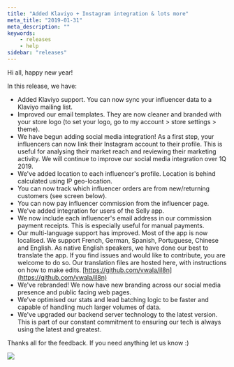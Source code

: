 ```yaml
---
title: "Added Klaviyo + Instagram integration & lots more"
meta_title: "2019-01-31"
meta_description: ""
keywords:
    - releases
    - help
sidebar: "releases"
---
```


Hi all, happy new year!

In this release, we have:

* Added Klaviyo support. You can now sync your influencer data to a Klaviyo mailing list.
* Improved our email templates. They are now cleaner and branded with your store logo (to set your logo, go to my account > store settings > theme).
* We have begun adding social media integration! As a first step, your influencers can now link their Instagram account to their profile. This is useful for analysing their market reach and reviewing their marketing activity. We will continue to improve our social media integration over 1Q 2019.
* We've added location to each influencer's profile. Location is behind calculated using IP geo-location.
* You can now track which influencer orders are from new/returning customers (see screen below).
* You can now pay influencer commission from the influencer page.
* We've added integration for users of the Selly app.
* We now include each influencer's email address in our commission payment receipts. This is especially useful for manual payments.
* Our multi-language support has improved. Most of the app is now localised. We support French, German, Spanish, Portuguese, Chinese and English. As native English speakers, we have done our best to translate the app. If you find issues and would like to contribute, you are welcome to do so. Our translation files are hosted here, with instructions on how to make edits. [https://github.com/vwala/il8n](https://github.com/vwala/il8n)
* We've rebranded! We now have new branding across our social media presence and public facing web pages.
* We've optimised our stats and lead batching logic to be faster and capable of handling much larger volumes of data.
* We've upgraded our backend server technology to the latest version. This is part of our constant commitment to ensuring our tech is always using the latest and greatest.

Thanks all for the feedback. If you need anything let us know :)

![](/../../images/releases/2019-02-03-13-06-46.png)